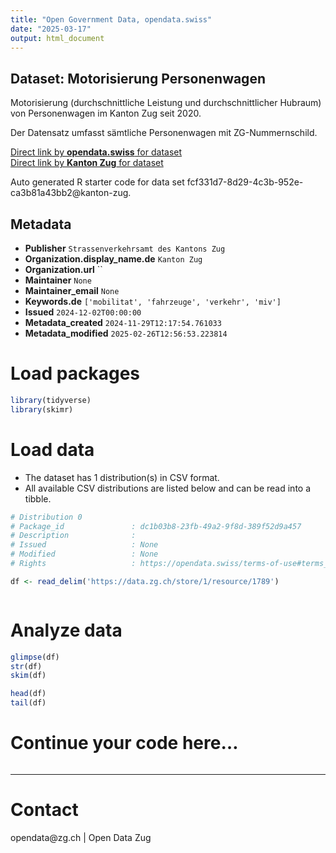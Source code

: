 ```yaml
---
title: "Open Government Data, opendata.swiss"
date: "2025-03-17"
output: html_document
---
```


## Dataset: Motorisierung Personenwagen

Motorisierung (durchschnittliche Leistung und durchschnittlicher Hubraum) von Personenwagen im Kanton Zug seit 2020.

Der Datensatz umfasst sämtliche Personenwagen mit ZG-Nummernschild.

[Direct link by **opendata.swiss** for dataset](https://opendata.swiss/de/dataset/motorisierung-personenwagen)<br>
[Direct link by **Kanton Zug** for dataset]()

Auto generated R starter code for data set fcf331d7-8d29-4c3b-952e-ca3b81a43bb2@kanton-zug.

## Metadata

- **Publisher** `Strassenverkehrsamt des Kantons Zug`
- **Organization.display_name.de** `Kanton Zug`
- **Organization.url** ``
- **Maintainer** `None`
- **Maintainer_email** `None`
- **Keywords.de** `['mobilitat', 'fahrzeuge', 'verkehr', 'miv']`
- **Issued** `2024-12-02T00:00:00`
- **Metadata_created** `2024-11-29T12:17:54.761033`
- **Metadata_modified** `2025-02-26T12:56:53.223814`


# Load packages

```r

library(tidyverse)
library(skimr)

```

# Load data

-   The dataset has 1 distribution(s) in CSV format.
-   All available CSV distributions are listed below and can be read into a tibble.

```r

# Distribution 0
# Package_id               : dc1b03b8-23fb-49a2-9f8d-389f52d9a457
# Description              : 
# Issued                   : None
# Modified                 : None
# Rights                   : https://opendata.swiss/terms-of-use#terms_by

df <- read_delim('https://data.zg.ch/store/1/resource/1789')



```

# Analyze data

```r

glimpse(df)
str(df)
skim(df)

head(df)
tail(df)

```

# Continue your code here...

```r

```

------------------------------------------------------------------------

# Contact

opendata@zg.ch | Open Data Zug
